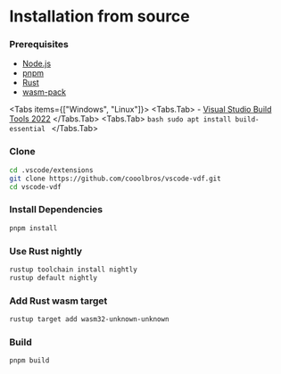 
# Installation from source

### Prerequisites

 - [Node.js](https://nodejs.org)
 - [pnpm](https://pnpm.io)
 - [Rust](https://www.rust-lang.org)
 - [wasm-pack](https://rustwasm.github.io/wasm-pack)

<Tabs items={["Windows", "Linux"]}>
	<Tabs.Tab>
	 - [Visual Studio Build Tools 2022](https://visualstudio.microsoft.com/downloads/#build-tools-for-visual-studio-2022)
	</Tabs.Tab>
	<Tabs.Tab>
	```bash
	sudo apt install build-essential
	```
	</Tabs.Tab>
</Tabs>

<Steps>

### Clone

```sh
cd .vscode/extensions
git clone https://github.com/cooolbros/vscode-vdf.git
cd vscode-vdf
```

### Install Dependencies

```sh
pnpm install
```

### Use Rust nightly

```sh
rustup toolchain install nightly
rustup default nightly
```

### Add Rust wasm target

```sh
rustup target add wasm32-unknown-unknown
```

### Build

```bash
pnpm build
```

</Steps>
